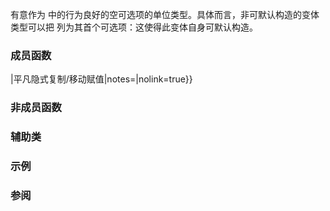 {{cpp/title|monostate}}
{{cpp/utility/variant/navbar}}
{{dcl begin}}
{{dcl header|variant}}
{{dcl header|utility|notes={{mark since c++26}}}}
{{dcl|since=c++17|
struct monostate { };
}}
{{dcl end}}

有意作为 {{lc|std::variant}} 中的行为良好的空可选项的单位类型。具体而言，非可默认构造的变体类型可以把 {{tt|std::monostate}} 列为其首个可选项：这使得此变体自身可默认构造。

===成员函数===
{{dsc begin}}
{{dsc mem ctor|平凡隐式默认/复制/移动构造函数|nolink=true|notes={{mark implicit}}}}
{{dsc mem dtor|平凡隐式析构函数|nolink=true|notes={{mark implicit}}}}
{{dsc mem fun|operator{{=}}|平凡隐式复制/移动赋值|notes={{mark implicit}}|nolink=true}}
{{dsc end}}

===非成员函数===
{{member|1={{small|std::}}operator==, !=, &lt;, &lt;=, &gt;, &gt;=, &lt;=&gt;{{small|(std::monostate)}}|2=
{{dcl begin}}
{{dcl|since=c++17|num=1|1=
constexpr bool operator==( monostate, monostate ) noexcept { return true; }
}}
{{dcl rev multi|num=2|since1=c++17|until1=c++20|dcl1=
constexpr bool operator!=( monostate, monostate ) noexcept { return false; }
constexpr bool operator&lt; ( monostate, monostate ) noexcept { return false; }
constexpr bool operator&gt; ( monostate, monostate ) noexcept { return false; }
constexpr bool operator&lt;=( monostate, monostate ) noexcept { return true; }
constexpr bool operator&gt;=( monostate, monostate ) noexcept { return true; }
|dcl2=
constexpr std::strong_ordering operator&lt;=&gt;( monostate, monostate ) noexcept
{
    return std::strong_ordering::equal;
}
}}
{{dcl end}}

所有 {{tt|std::monostate}} 实例比较相等。

{{rrev|since=c++20|
{{cpp/note synthesized compare}}
}}
}}

===辅助类===
{{member|{{small|std::}}hash{{small|&lt;std::monostate&gt;}}|2=
{{ddcl|since=c++17|
template &lt;&gt;
struct std::hash&lt;monostate&gt;;
}}
为 {{tt|std::monostate}} 特化 {{lc|std::hash}} 算法。
}}

===示例===
{{example
|
|code=
#include &lt;cassert&gt;
#include &lt;iostream&gt;
#include &lt;variant&gt;

struct S
{
    S(int i) : i(i) {}
    int i;
};

int main()
{
    // 若无 monostate 类型则此声明将失败。
    // 这是因为 S 不可默认构造。
    std::variant&lt;std::monostate, S&gt; var;
    assert(var.index() == 0);

    try
    {
        std::get&lt;S&gt;(var); // 将抛异常！我们需要先赋一个值
    }
    catch(const std::bad_variant_access&amp; e)
    {
        std::cout &lt;&lt; e.what() &lt;&lt; '\n';
    }

    var = 42;
    std::cout &lt;&lt; "std::get: " &lt;&lt; std::get&lt;S&gt;(var).i &lt;&lt; '\n'
              &lt;&lt; "std::hash: " &lt;&lt; std::hex &lt;&lt; std::showbase
              &lt;&lt; std::hash&lt;std::monostate&gt;{}(std::monostate{}) &lt;&lt; '\n';
}
|p=true
|output=
std::get: wrong index for variant
std::get: 42
std::hash: 0xffffffffffffe19f
}}

===参阅===
{{dsc begin}}
{{dsc inc|cpp/utility/variant/dsc constructor}}
{{dsc end}}

{{langlinks|en|es|ja|ru}}